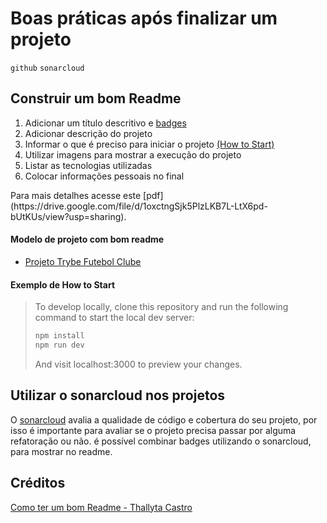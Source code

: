 
# Boas práticas após finalizar um projeto
`github` `sonarcloud`

## Construir um bom Readme

1. Adicionar um título descritivo e [badges](https://shields.io/)
2. Adicionar descrição do projeto
3. Informar o que é preciso para iniciar o projeto [(How to Start)](#exemplo-de-how-to-start)
4. Utilizar imagens para mostrar a execução do projeto
5. Listar as tecnologias utilizadas
6. Colocar informações pessoais no final


<Callout emoji="💡">
  Para mais detalhes acesse este [pdf](https://drive.google.com/file/d/1oxctngSjk5PlzLKB7L-LtX6pd-bUtKUs/view?usp=sharing).
</Callout>


#### Modelo de projeto com bom readme

- [Projeto Trybe Futebol Clube](https://github.com/thomasravache/project-trybe-futebol-clube-trybe/blob/main/README.md)

#### Exemplo de How to Start

>To develop locally, clone this repository and run the following command to start the local dev server:
>
>```bash
>npm install
>npm run dev
>```
>And visit localhost:3000 to preview your changes.
>

## Utilizar o sonarcloud nos projetos

O [sonarcloud](https://sonarcloud.io/) avalia a qualidade de código e cobertura do seu projeto, por isso é importante para avaliar se o projeto precisa passar por alguma refatoração ou não. é possível combinar badges utilizando o sonarcloud, para mostrar no readme.

## Créditos

[Como ter um bom Readme - Thallyta Castro](https://www.linkedin.com/posts/thallyta-castro_como-escrever-o-readme-activity-6904060018539204608-nWM6?utm_source=linkedin_share&utm_medium=member_desktop_web)
